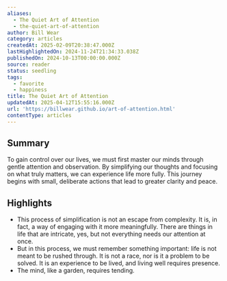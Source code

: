 ```yaml
---
aliases:
  - The Quiet Art of Attention
  - the-quiet-art-of-attention
author: Bill Wear
category: articles
createdAt: 2025-02-09T20:38:47.000Z
lastHighlightedOn: 2024-11-24T21:34:33.038Z
publishedOn: 2024-10-13T00:00:00.000Z
source: reader
status: seedling
tags:
  - favorite
  - happiness
title: The Quiet Art of Attention
updatedAt: 2025-04-12T15:55:16.000Z
url: 'https://billwear.github.io/art-of-attention.html'
contentType: articles
---
```

## Summary

To gain control over our lives, we must first master our minds through gentle attention and observation. By simplifying our thoughts and focusing on what truly matters, we can experience life more fully. This journey begins with small, deliberate actions that lead to greater clarity and peace.

## Highlights

- This process of simplification is not an escape from complexity. It is, in fact, a way of engaging with it more meaningfully. There are things in life that are intricate, yes, but not everything needs our attention at once.
- But in this process, we must remember something important: life is not meant to be rushed through. It is not a race, nor is it a problem to be solved. It is an experience to be lived, and living well requires presence.
- The mind, like a garden, requires tending.
